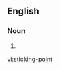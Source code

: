 ==English==

===Noun===
{{en-noun|sg=[[sticking]][[-]][[point]]}}

# {{alternative form of|[[sticking point]]}}

[[vi:sticking-point]]